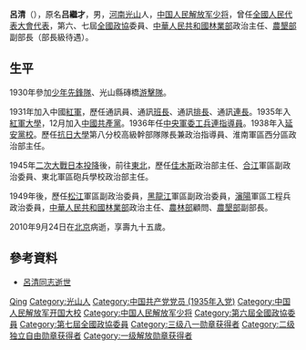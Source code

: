 {{Otheruses|other=名为吕清的其他人物|吕清}}

'''呂清'''（{{bd|1915年||2010年|}}），原名'''吕繼才'''，男，[[河南|河南]][[光山|光山]]人，[[中国人民解放军少将|中国人民解放军少将]]，曾任[[全國人民代表大會代表|全國人民代表大會代表]]，第六、七屆[[全國政協|全國政協]]委員、[[中華人民共和國|中華人民共和國]][[林業部|林業部]]政治主任、[[農墾部|農墾部]]副部長（部長級待遇）。

== 生平 ==
1930年參加[[少年先鋒隊|少年先鋒隊]]、光山縣磚橋[[游擊隊|游擊隊]]。

1931年加入中國[[紅軍|紅軍]]，歷任通訊員、通訊[[班長|班長]]、通訊[[排長|排長]]、通訊[[連長|連長]]。1935年入[[紅軍大學|紅軍大學]]，12月加入[[中國共產黨|中國共產黨]]。1936年任[[中央軍委|中央軍委]][[工兵|工兵]][[連|連]][[指導員|指導員]]。1938年入[[中共中央黨校|延安黨校]]。歷任[[抗日大學|抗日大學]]第八分校高級幹部隊隊長兼政治指導員、淮南軍區西分區政治部主任。

1945年[[二次大戰|二次大戰]][[日本投降|日本投降]]後，前往[[中國東北|東北]]，歷任[[佳木斯|佳木斯]]政治部主任、[[合江|合江]]軍區副政治委員、東北軍區砲兵學校政治部主任。

1949年後，歷任[[松江|松江]]軍區副政治委員，[[黑龍江|黑龍江]]軍區副政治委員，[[瀋陽|瀋陽]]軍區工程兵政治委員，[[中華人民共和國|中華人民共和國]][[林業部|林業部]]政治主任、[[中華人民共和國農業部|農林部]]顧問、[[農墾部|農墾部]]副部長。

2010年9月24日在[[北京|北京]]病逝，享壽九十五歲。

== 參考資料 ==
* [http://news.xinhuanet.com/politics/2010-10/25/c_13574284.htm 呂清同志逝世]

{{中國军事人物小作品}}

{{Authority control}}
{{DEFAULTSORT:Lv吕}}
[[Category:呂姓|Qing]]
[[Category:光山人|Category:光山人]]
[[Category:中国共产党党员_(1935年入党)|Category:中国共产党党员 (1935年入党)]]
[[Category:中国人民解放军开国大校|Category:中国人民解放军开国大校]]
[[Category:中国人民解放军少将|Category:中国人民解放军少将]]
[[Category:第六屆全國政協委員|Category:第六屆全國政協委員]]
[[Category:第七屆全國政協委員|Category:第七屆全國政協委員]]
[[Category:三级八一勋章获得者|Category:三级八一勋章获得者]]
[[Category:二级独立自由勋章获得者|Category:二级独立自由勋章获得者]]
[[Category:一级解放勋章获得者|Category:一级解放勋章获得者]]